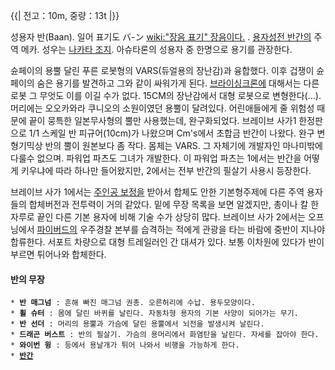 {{|
전고：10m, 중량：13t 
|}}

성용자 반(Baan). 일어 표기도 バ-ン [[wiki:"장음 표기" 장음이다.]]
.
[[용자성전 반간]]의 주역 메카. 성우는 [[나카타 조지]]. 아슈타론의 성용자 중 한명으로 용기를 관장한다.

슌페이의 용뿔 달린 푸른 로봇형의 VARS(듀얼용의 장난감)과 융합했다. 이후 겁쟁이 슌페이의 숨은 용기를 발견하고 그와 같이 싸워가게 된다.
[[브라이싱크론]]에 대해서는 다른 로봇 그 무엇도 이를 이길 수가 없다. 15CM의 장난감에서 대형 로봇으로 변형한다(...).
머리에는 오오카와라 쿠니오의 소원이였던 용뿔이 달려있다. 어린애들에게 줄 위험성 때문에 끝이 뭉특한 일본무사형의 뿔만 사용했는데, 완구화되었다. 브레이브 사가1 한정판으로 1/1 스케일 반 피규어(10cm)가 나왔으며 Cm's에서 초합금 반간이 나왔다. 완구 변형기믹상 반의 뿔이 원본보다 좀 작다.
몸체는 VARS. 그 자체기에 개발자인 마나미밖에 다룰수 없으며. 파워업 파츠도 그녀가 개발한다. 이 파워업 파츠는 1에서는 반간을 어떻게 키우냐에 따라 하나만 들어왔지만, 2에서는 전부 반간의 필살기 사용시 등장한다.

브레이브 사가 1에서는 [[주인공 보정]]을 받아서 합체도 안한 기본형주제에 다른 주역 용자들의 합체버전과 전투력이 거의 같았다. 밑에 무장 목록을 보면 알겠지만, 총이나 칼 한 자루로 끝인 다른 기본 용자에 비해 기술 수가 상당히 많다.
브레이브 사가 2에서는 오프닝에서 [[파이버드]]의 우주경찰 본부를 습격하는 적에게 관광을 타는 바람에 중반이 지나야 합류한다.
서포트 차량으로 대형 트레일러인 간 대셔가 있다. 보통 이차원에 있다가 반이 부르면 튀어나와 합체한다. 

==== 반의 무장 ====
 * '''반 매그넘''' : 흔해 빠진 매그넘 권총. 오른허리에 수납. 용두모양이다. 
 * '''휠 슈터''' : 몸에 달린 바퀴를 날린다. 자동차형 용자의 기본 사양이 되어가는 무기.
 * '''반 선더''' : 머리의 용뿔과 가슴에 달린 용뿔에서 뇌전을 발생시켜 날린다.
 * '''드래곤 버스트''' : 반의 필살기. 가슴의 용머리에서 화염탄을 날린다. 자세를 잡아야 한다.
 * '''와이번 윙''' : 등에서 용날개가 튀어 나와서 비행을 가능하게 한다.
 * '''[[반간]]'''

